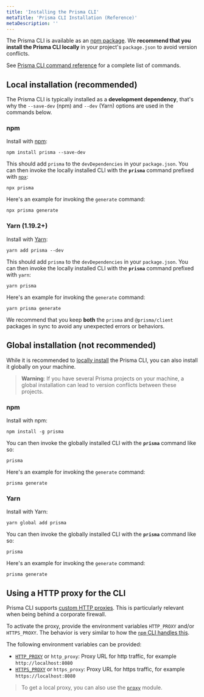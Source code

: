 ```yaml
---
title: 'Installing the Prisma CLI'
metaTitle: 'Prisma CLI Installation (Reference)'
metaDescription: ''
---
```


<TopBlock>

The Prisma CLI is available as an [npm package](). We **recommend that you install the Prisma CLI locally** in your project's `package.json` to avoid version conflicts.

See [Prisma CLI command reference](/reference/api-reference/command-reference) <span class="api"></span> for a complete list of commands.

</TopBlock>

## Local installation (recommended)

The Prisma CLI is typically installed as a **development dependency**, that's why the `--save-dev` (npm) and `--dev` (Yarn) options are used in the commands below.

### npm

Install with [npm](https://www.npmjs.com/):

```
npm install prisma --save-dev
```

This should add `prisma` to the `devDependencies` in your `package.json`. You can then invoke the locally installed CLI with the **`prisma`** command prefixed with [`npx`](https://github.com/npm/npx#readme):

```
npx prisma
```

Here's an example for invoking the `generate` command:

```
npx prisma generate
```

### Yarn (1.19.2+)

Install with [Yarn](https://yarnpkg.com/):

```
yarn add prisma --dev
```

This should add `prisma` to the `devDependencies` in your `package.json`. You can then invoke the locally installed CLI with the **`prisma`** command prefixed with `yarn`:

```
yarn prisma
```

Here's an example for invoking the `generate` command:

```
yarn prisma generate
```

<Admonition type="warning">

We recommend that you keep **both** the `prisma` and `@prisma/client` packages in sync to avoid any unexpected errors or behaviors.

</Admonition>

## Global installation (not recommended)

While it is recommended to [locally install](#local-installation-recommended) the Prisma CLI, you can also install it globally on your machine.

> **Warning**: If you have several Prisma projects on your machine, a global installation can lead to version conflicts between these projects.

### npm

Install with npm:

```
npm install -g prisma
```

You can then invoke the globally installed CLI with the **`prisma`** command like so:

```
prisma
```

Here's an example for invoking the `generate` command:

```
prisma generate
```

### Yarn

Install with Yarn:

```
yarn global add prisma
```

You can then invoke the globally installed CLI with the **`prisma`** command like so:

```
prisma
```

Here's an example for invoking the `generate` command:

```
prisma generate
```

## Using a HTTP proxy for the CLI

Prisma CLI supports [custom HTTP proxies](https://github.com/prisma/prisma/issues/506). This is particularly relevant when being behind a corporate firewall.

To activate the proxy, provide the environment variables `HTTP_PROXY` and/or `HTTPS_PROXY`. The behavior is very similar to how the [`npm` CLI handles this](https://docs.npmjs.com/misc/config#https-proxy).

The following environment variables can be provided:

- [`HTTP_PROXY`](/reference/api-reference/environment-variables-reference#http_proxy) <span class="api"></span> or `http_proxy`: Proxy URL for http traffic, for example `http://localhost:8080`
- [`HTTPS_PROXY`](/reference/api-reference/environment-variables-reference#https_proxy) <span class="api"></span> or `https_proxy`: Proxy URL for https traffic, for example `https://localhost:8080`

> To get a local proxy, you can also use the [`proxy`](https://www.npmjs.com/package/proxy) module.
